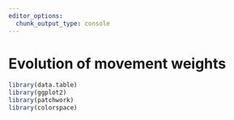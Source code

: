 ```yaml
---
editor_options: 
  chunk_output_type: console
---
```


# Evolution of movement weights

```r
library(data.table)
library(ggplot2)
library(patchwork)
library(colorspace)
```
